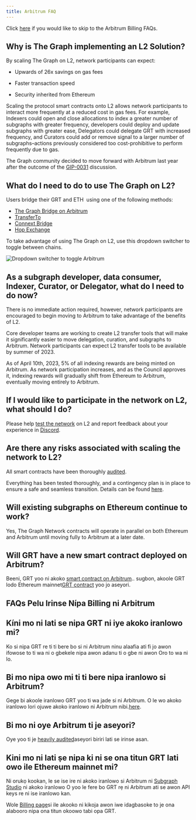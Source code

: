 ```yaml
---
title: Arbitrum FAQ
---
```


Click [here](#billing-on-arbitrum-faqs) if you would like to skip to the Arbitrum Billing FAQs.

## Why is The Graph implementing an L2 Solution?

By scaling The Graph on L2, network participants can expect:

-   Upwards of 26x savings on gas fees

-   Faster transaction speed

-   Security inherited from Ethereum

Scaling the protocol smart contracts onto L2 allows network participants to interact more frequently at a reduced cost in gas fees. For example, Indexers could open and close allocations to index a greater number of subgraphs with greater frequency, developers could deploy and update subgraphs with greater ease, Delegators could delegate GRT with increased frequency, and Curators could add or remove signal to a larger number of subgraphs–actions previously considered too cost-prohibitive to perform frequently due to gas.

The Graph community decided to move forward with Arbitrum last year after the outcome of the [GIP-0031](https://forum.thegraph.com/t/gip-0031-arbitrum-grt-bridge/3305) discussion.

## What do I need to do to use The Graph on L2?

Users bridge their GRT and ETH  using one of the following methods:

-   [The Graph Bridge on Arbitrum](https://bridge.arbitrum.io/?l2ChainId=42161)
-   [TransferTo](https://transferto.xyz/swap)
-   [Connext Bridge](https://bridge.connext.network/)
-   [Hop Exchange](https://app.hop.exchange/#/send?token=ETH)

To take advantage of using The Graph on L2, use this dropdown switcher to toggle between chains.

![Dropdown switcher to toggle Arbitrum](/img/arbitrum-screenshot-toggle.png)

## As a subgraph developer, data consumer, Indexer, Curator, or Delegator, what do I need to do now?

There is no immediate action required, however, network participants are encouraged to begin moving to Arbitrum to take advantage of the benefits of L2.

Core developer teams are working to create L2 transfer tools that will make it significantly easier to move delegation, curation, and subgraphs to Arbitrum. Network participants can expect L2 transfer tools to be available by summer of 2023.

As of April 10th, 2023, 5% of all indexing rewards are being minted on Arbitrum. As network participation increases, and as the Council approves it, indexing rewards will gradually shift from Ethereum to Arbitrum, eventually moving entirely to Arbitrum.

## If I would like to participate in the network on L2, what should I do?

Please help [test the network](https://testnet.thegraph.com/explorer) on L2 and report feedback about your experience in [Discord](https://discord.gg/vtvv7FP).

## Are there any risks associated with scaling the network to L2?

All smart contracts have been thoroughly [audited](https://github.com/graphprotocol/contracts/blob/dev/audits/OpenZeppelin/2022-07-graph-arbitrum-bridge-audit.pdf).

Everything has been tested thoroughly, and a contingency plan is in place to ensure a safe and seamless transition. Details can be found [here](https://forum.thegraph.com/t/gip-0037-the-graph-arbitrum-deployment-with-linear-rewards-minted-in-l2/3551#risks-and-security-considerations-20).

## Will existing subgraphs on Ethereum continue to work?

Yes, The Graph Network contracts will operate in parallel on both Ethereum and Arbitrum until moving fully to Arbitrum at a later date.

## Will GRT have a new smart contract deployed on Arbitrum?

Beeni, GRT yoo ni akoko [smart contract on Arbitrum](https://arbiscan.io/address/0x9623063377ad1b27544c965ccd7342f7ea7e88c7).. sugbon, akoole GRT lodo Ethereum mainnet[GRT contract](https://etherscan.io/token/0xc944e90c64b2c07662a292be6244bdf05cda44a7) yoo jo aseyori.

## FAQs Pelu Irinse Nípa Billing ni Arbitrum

## Kíni mo ni lati se nipa GRT ni iye akoko iranlowo mi?

Ko si nipa GRT re ti ti bere bo si ni Arbitrum ninu alaafia ati fi jo awon ifowose to ti wa ni o gbekele nipa awon adanu ti o gbe ni awon Oro to wa ni lo.

## Bi mo nipa owo mi ti ti bere nipa iranlowo si Arbitrum?

Gege bi akoole iranlowo GRT yoo ti wa jade si ni Arbitrum. O le wo akoko iranlowo lori ojuwe akoko iranlowo ni Arbitrum nibi.[here](https://arbiscan.io/address/0x1B07D3344188908Fb6DEcEac381f3eE63C48477a).

## Bi mo ni oye Arbitrum ti je aseyori?

Oye yoo ti je [heavily audited](https://code4rena.com/contests/2022-10-the-graph-l2-bridge-contest)aseyori biriri lati se irinse asan.

## Kini mo ni lati ṣe nipa ki ni se ona titun GRT lati owo ile Ethereum mainnet mi?

Ni orukọ kookan, le se ise ire ni akoko iranlowo si Arbitrum ni [Subgraph Studio](https://thegraph.com/studio/) ni akoko iranlowo O yoo le fere bo GRT rẹ ni Arbitrum ati se awon API keys re ni ise iranlowo kan.

Wole [Billing page](https://thegraph.com/docs/en/billing/)si ile akooko ni kikoja awon iwe idagbasoke to je ona alabooro nipa ona titun okoowo tabi opa GRT.
